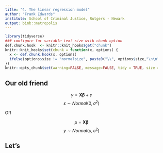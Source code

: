 ```yaml
---
title: "4. The linear regression model"
author: "Frank Edwards"
institute: School of Criminal Justice, Rutgers - Newark
output: binb::metropolis
---
```


```r
library(tidyverse)
### configure for variable text size with chunk option
def.chunk.hook  <- knitr::knit_hooks$get("chunk")
knitr::knit_hooks$set(chunk = function(x, options) {
  x <- def.chunk.hook(x, options)
  ifelse(options$size != "normalsize", paste0("\\", options$size,"\n\n", x, "\n\n \\normalsize"), x)
})
knitr::opts_chunk$set(warning=FALSE, message=FALSE, tidy = TRUE, size = "small")
```

## Our old friend

$$ y =  \mathbf{X} \mathbf{\beta} + \varepsilon $$
$$\varepsilon \sim Normal(0, \sigma^2)$$

OR

$$\mu =  \mathbf{X} \mathbf{\beta}$$
$$y \sim Normal(\mu, \sigma^2)$$

## Let's 
